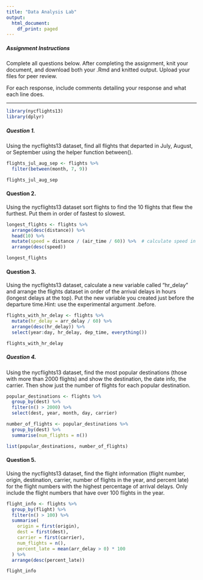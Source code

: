 ---
title: "Data Analysis Lab"
output:
  html_document:
    df_print: paged
---

##### Assignment Instructions

Complete all questions below. After completing the assignment, knit your document, and download both your .Rmd and knitted output. Upload your files for peer review. 

For each response, include comments detailing your response and what each line does. 

---

```{r}
library(nycflights13)
library(dplyr)
```


##### Question 1. 

Using the nycflights13 dataset, find all flights that departed in July, August, or September using the helper function between(). 

```{r question-1-response}

flights_jul_aug_sep <- flights %>%
  filter(between(month, 7, 9))

flights_jul_aug_sep

```


#### Question 2. 

Using the nycflights13 dataset sort flights to find the 10 flights that flew the furthest. Put them in order of fastest to slowest.

```{r question-2-response}
longest_flights <- flights %>%
  arrange(desc(distance)) %>%
  head(10) %>%
  mutate(speed = distance / (air_time / 60)) %>%  # calculate speed in miles per hour
  arrange(desc(speed))

longest_flights

```

#### Question 3. 

Using the nycflights13 dataset, calculate a new variable called "hr_delay" and arrange the flights dataset in order of the arrival delays in hours (longest delays at the top). Put the new variable you created just before the departure time.Hint: use the experimental argument .before. 

```{r question-3-response}
flights_with_hr_delay <- flights %>%
  mutate(hr_delay = arr_delay / 60) %>%
  arrange(desc(hr_delay)) %>%
  select(year:day, hr_delay, dep_time, everything())

flights_with_hr_delay

```

##### Question 4.

Using the nycflights13 dataset, find the most popular destinations (those with more than 2000 flights) and show the destination, the date info, the carrier. Then show just the number of flights for each popular destination.

```{r question-4-response}
popular_destinations <- flights %>%
  group_by(dest) %>%
  filter(n() > 2000) %>%
  select(dest, year, month, day, carrier)

number_of_flights <- popular_destinations %>%
  group_by(dest) %>%
  summarise(num_flights = n())

list(popular_destinations, number_of_flights)


```

#### Question 5. 

Using the nycflights13 dataset, find the flight information (flight number, origin, destination, carrier, number of flights in the year, and percent late) for the flight numbers with the highest percentage of arrival delays. Only include the flight numbers that have over 100 flights in the year.

```{r question-5-response}
flight_info <- flights %>%
  group_by(flight) %>%
  filter(n() > 100) %>%
  summarise(
    origin = first(origin),
    dest = first(dest),
    carrier = first(carrier),
    num_flights = n(),
    percent_late = mean(arr_delay > 0) * 100
  ) %>%
  arrange(desc(percent_late))

flight_info

```